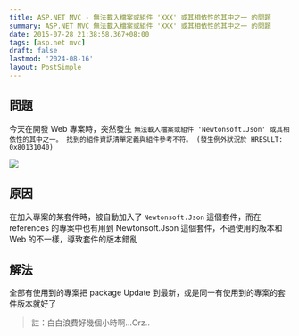 ```yaml
---
title: ASP.NET MVC - 無法載入檔案或組件 'XXX' 或其相依性的其中之一 的問題
summary: ASP.NET MVC 無法載入檔案或組件 'XXX' 或其相依性的其中之一 的問題
date: 2015-07-28 21:38:58.367+08:00
tags: [asp.net mvc]
draft: false
lastmod: '2024-08-16'
layout: PostSimple
---
```


## 問題

今天在開發 Web 專案時，突然發生 `無法載入檔案或組件 'Newtonsoft.Json' 或其相依性的其中之一。 找到的組件資訊清單定義與組件參考不符。 (發生例外狀況於 HRESULT: 0x80131040)`

![](https://image.cashwu.com/404.webp)

## 原因

在加入專案的某套件時，被自動加入了 `Newtonsoft.Json` 這個套件，而在 references 的專案中也有用到
Newtonsoft.Json 這個套件，不過使用的版本和 Web 的不一樣，導致套件的版本錯亂

## 解法

全部有使用到的專案把 package Update 到最新，或是同一有使用到的專案的套件版本就好了

> 註：白白浪費好幾個小時啊...Orz..
